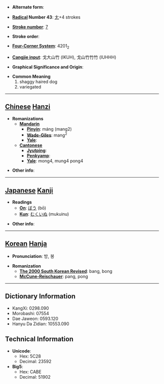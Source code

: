 * '''Alternate form''': 

* '''[[Wiktionary:Chinese radical index| Radical]] Number 43''': [[Wiktionary:Chinese radical index 尢|尢]]+4 strokes

* '''[[Wiktionary:Chinese total strokes index|Stroke number]]''': [[Wiktionary:Chinese total strokes index 7|7]]

* '''Stroke order''': 

* '''[[Wiktionary:Chinese four corner index|Four-Corner System]]''': 4201<sub>2</sub>

* '''[[Wiktionary:Chinese Cangjie index|Cangjie input]]''': 戈大山竹 (IKUH), 戈山竹竹竹 (IUHHH)

* '''Graphical Significance and Origin''': 

* '''Common Meaning'''
*#shaggy haired dog
*# variegated


----

== [[Chinese]] [[Hanzi]] ==

* '''Romanizations'''
** '''[[Mandarin]]'''
*** '''[[Pinyin]]''': máng (mang2)
*** '''[[Wade-Giles]]''': mang<sup>2</sup>
*** '''[[Yale]]''': 
** '''[[Cantonese]]'''
*** '''[[Jyutping]]''':
*** '''[[Penkyamp]]''': 
*** '''[[Yale]]''': mong4, mung4 pong4

* '''Other info''': 

----

== [[Japanese]] [[Kanji]] ==

* '''Readings'''
** '''[[On]]''': [[ぼう]] (bō)
** '''[[Kun]]''': [[むくいぬ]] (mukuinu)

* '''Other info''':  

----

== [[Korean]] [[Hanja]] ==

* '''Pronunciation''': 방, 봉

* '''Romanization'''
** '''[[The 2000 South Korean Revised Romanization|The 2000 South Korean Revised]]''': bang, bong
** '''[[McCune-Reischauer]]''': pang, pong

----

== Dictionary Information ==

* KangXi: 0298.090
* Morobashi: 07554
* Dae Jaweon: 0593.120
* Hanyu Da Zidian: 10553.090

== Technical Information ==

* '''Unicode''':
** Hex: 5C28
** Decimal: 23592
* '''Big5''':
** Hex: CABE
** Decimal: 51902